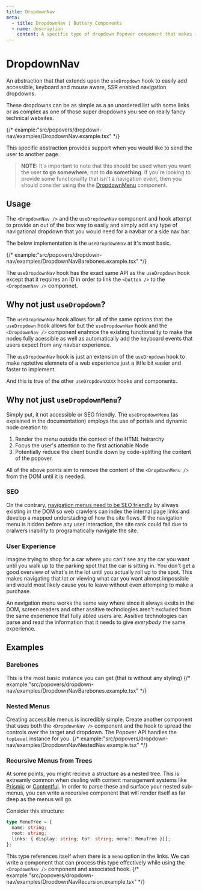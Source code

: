```yaml
---
title: DropdownNav
meta:
  - title: DropdownNav | Buttery Components
  - name: description
    content: A specific type of dropdown Popover component that makes it easy to add recursive navigational menus that are 100% accessible and keyboard and mouse event aware.
---
```


# DropdownNav

An abstraction that that extends upon the `useDropdown` hook to easily
add accessible, keyboard and mouse aware, SSR enabled navigation dropdowns.

These dropdowns can be as simple as a an unordered list with some links or as complex
as one of those super dropdowns you see on really fancy technical websites.

{/* example:"src/popovers/dropdown-nav/examples/DropdownNav.example.tsx" */}

This specific abstraction provides support when you would like to send the user to another page.

> **NOTE:** It's important to note that this should be used when you want the user **to go somewhere**; not to **do something**.
> If you're looking to provide some functionailty that isn't a navigation event, then you should consider using the
> the [DropdownMenu](./components.popovers.dropdown-nav.mdx) component.

## Usage

The `<DropdownNav />` and the `useDropdownNav` component and hook attempt to provide
an out of the box way to easily and simply add any type of navigational dropdown that you
would need for a navbar or a side nav bar.

The below implementation is the `useDropdownNav` at it's most basic.

{/* example:"src/popovers/dropdown-nav/examples/DropdownNavBarebones.example.tsx" */}

The `useDropdownNav` hook has the exact same API as the `useDropdown` hook except that it
requires an ID in order to link the `<button />` to the `<DropdownNav />` componnet.

## Why not just `useDropdown`?

The `useDropdownNav` hook allows for all of the same options that the `useDropdown` hook allows for
but the `useDropdownNav` hook and the `<DropdownNav />` component enahnce the existing functionality
to make the nodes fully acessible as well as automatically add the keyboard events that users expect
from any navbar experience.

The `useDropdownNav` hook is just an extension of the `useDropdown` hook to make reptetive elemnets of
a web experience just a little bit easier and faster to implement.

And this is true of the other `useDropdownXXXX` hooks and components.

## Why not just `useDropdownMenu`?

Simply put, it not accessible or SEO friendly. The `useDropdownMenu` (as explained in the documentation) employs
the use of portals and dynamic node creation to:

1. Render the menu outside the context of the HTML heirarchy
2. Focus the user's attention to the first actionable Node
3. Potentially reduce the client bundle down by code-splitting the content of the popover.

All of the above points aim to remove the content of the `<DropdownMenu />` from the DOM until it
is needed.

### SEO

On the contrary, [navigation menus need to be SEO friendly](https://www.concretecms.com/about/blog/web-design/the-ultimate-guide-to-navigation-bars-and-web-menus#why-navigation-matters) by always existing in the DOM so web crawlers
can index the internal page links and develop a mapped understading of how the site flows. If the navigation
menu is hidden before any user interaction, the site rank could fall due to cralwers inability to programatically
navigate the site.

### User Experience

Imagine trying to shop for a car where you can't see any the car you want until you walk up to the parking spot
that the car is sitting in. You don't get a good overview of what's in the lot until you actually roll up to the spot.
This makes navigating that lot or viewing what car you want almost impossible and would most likely cause you to leave
without even attemping to make a purchase.

An navigation menu works the same way where since it always exsits in the DOM, screen readers and other
assitive technologies aren't excluded from the same experience that fully abled users are. Assitive technologies
can parse and read the information that it needs to give _everybody_ the same experience.

## Examples

### Barebones

This is the most basic instance you can get (that is without any styling)
{/* example:"src/popovers/dropdown-nav/examples/DropdownNavBarebones.example.tsx" */}

### Nested Menus

Creating accessible menus is incredibly simple. Create another component that uses both the `<DropdownNav />` component and the hook to spread
the controls over the target and dropdown. The Popover API handles the `topLevel` instance for you.
{/* example:"src/popovers/dropdown-nav/examples/DropdownNavNestedNav.example.tsx" */}

### Recursive Menus from Trees

At some points, you might recieve a structure as a nested tree. This is extreamly common when dealing with content management
systems like [Prismic]() or [Contentful](). In order to parse these and surface your nested sub-menus, you can write a recursive
component that will render itself as far deep as the menus will go.

Consider this structure:

```ts
type MenuTree = {
  name: string;
  root: string;
  links: { display: string; to?: string; menu?: MenuTree }[];
};
```

This type references itself when there is a `menu` option in the links. We can write a component that
can process this type effectively while using the `<DropdownNav />` component and associated hook.
{/* example:"src/popovers/dropdown-nav/examples/DropdownNavRecursion.example.tsx" */}
